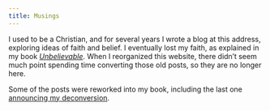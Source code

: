 ```yaml
---
title: Musings
---
```


I used to be a Christian, and for several years I wrote a blog at this address, exploring ideas of faith and belief. I eventually lost my faith, as explained in my book [*Unbelievable*](/unbelievable/). When I reorganized this website, there didn't seem much point spending time converting those old posts, so they are no longer here.

Some of the posts were reworked into my book, including the last one [announcing my deconversion](/unbelievable/ch2.html).
